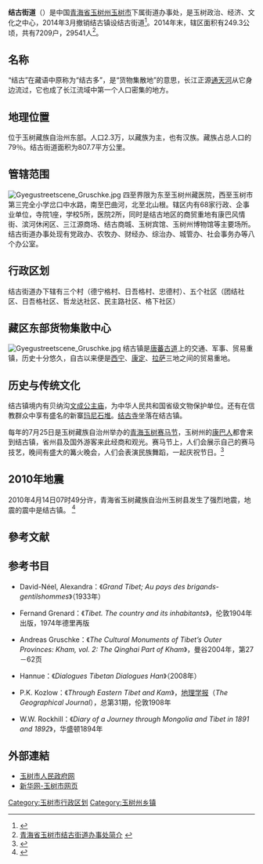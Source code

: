 {{中国乡级行政区
| 行政区全称 = 结古街道
| 景观照片文件名 =
| 景观照片描述 = 鸟瞰结古寺（2019年）
| 其他语言 = སྐྱེ་དགུ་མདོ་
| 其他语言名称 = 藏语
| 上级行政区 = [[青海省|青海省]][[玉树州|玉树州]][[玉树市|玉树市]]
| 行政区类别 = [[街道办事处|街道办事处]]
| 行政区划代码 =
| 地理坐标 = {{coord|33.003|N|97.01|E|display=inline,title|scale:30000_region:CN}}
| 总面积 =
| 户籍人口 =
| 户籍人口年份 =
| 常住人口 =
| 常住人口年份 =
| 人口密度 =
| 行政区划 =
| 官方网站 =
| 政府驻地 = 
| 邮政编码 =
| 毗邻行政区 =
| 位置图文件名 = 
| 位置图描述 = 
{{Location map
|China
|label = 结古街道
|label_size =
|alt =
|lat = 33.003
|long = 97.01
|float = none
|caption =
|border = none
|position = right
|width = 300
}}
}}

'''结古街道'''（{{bo|z=སྐྱེ་དགུ་མདོ་|w=skye dgu mdo|p=Gyêgu}}）是中国[[青海省|青海省]][[玉树州|玉树州]][[玉树市|玉树市]]下属街道办事处，是玉树政治、经济、文化之中心，2014年3月撤销结古镇设结古街道<ref>{{Cite web |url=http://epaper.tibet3.com/xhdsb/html/2013-10/20/content_55748.htm |title=玉树市街道办事处和社区居委会设置政策出台 |accessdate=2015-03-02 |archive-date=2016-03-04 |archive-url=https://web.archive.org/web/20160304110619/http://epaper.tibet3.com/xhdsb/html/2013-10/20/content_55748.htm |dead-url=no }}</ref>。2014年末，辖区面积有249.3公顷，共有7209户，29541人<ref>[http://www.yushuxian.gov.cn/html/187/112356.html 青海省玉树市结古街道办事处简介] {{webarchive|url=https://web.archive.org/web/20150402120224/http://www.yushuxian.gov.cn/html/187/112356.html |date=2015-04-02 }}</ref>。

== 名称 ==
“结古”在藏语中原称为“结古多”，是“货物集散地”的意思，长江正源[[通天河|通天河]]从它身边流过，它也成了长江流域中第一个人口密集的地方。

== 地理位置 ==
位于玉树藏族自治州东部。人口2.3万，以藏族为主，也有汉族。藏族占总人口的79％。结古街道面积为807.7平方公里。

== 管辖范围 ==
[[File:Gyegustreetscene_Gruschke.jpg|thumb]]
四至界限为东至玉树州藏医院，西至玉树市第三完全小学岔口中水路，南至巴曲河，北至北山根。辖区内有68家行政、企事业单位，寺院1座，学校5所，医院2所，同时是结古地区的商贸重地有康巴风情街、滨河休闲区、三江源商场、结古商城、玉树宾馆、玉树州博物馆等主要场所。结古街道办事处现有党政办、农牧办、财经办、综治办、城管办、社会事务办等八个办公室。

== 行政区划 ==
结古街道办下辖有三个村（德宁格村、日吾格村、忠德村）、五个社区（团结社区、日吾格社区、哲龙达社区、民主路社区、格下社区）

== 藏区东部货物集散中心 ==
[[File:Gyegustreetscene_Gruschke.jpg|thumb]]
结古镇是[[唐蕃古道|唐蕃古道]]上的交通、军事、贸易重镇，历史十分悠久，自古以来便是[[西宁|西宁]]、[[康定县|康定]]、[[拉萨|拉萨]]三地之间的贸易重地。

== 历史与传统文化 ==
结古镇境内有贝纳沟[[文成公主庙|文成公主庙]]，为中华人民共和国省级文物保护单位。还有在信教群众中享有盛名的新寨[[玛尼石堆|玛尼石堆]]。[[结古寺|结古寺]]坐落在结古镇。

每年的7月25日是玉树藏族自治州举办的[[青海玉树赛马节|青海玉树赛马节]]，玉树州的[[康區|康巴人]]都會来到结古镇，省州县及国外游客来此经商和观光。赛马节上，人们会展示自己的赛马技艺，晚间有盛大的篝火晚会，人们会表演民族舞蹈，一起庆祝节日。<ref>{{Cite web |url=http://www.qhys.gov.cn/html/84/59.html |title=玉树赛马节：十万人的集会 |accessdate=2010-04-18 |publisher=青海省玉树州人民政府网 |date=2008年12月23日 |language=zh-cn |deadurl=yes |archiveurl=https://web.archive.org/web/20100418223437/http://www.qhys.gov.cn/html/84/59.html |archivedate=2010年4月18日 }}</ref>

== 2010年地震 ==
{{seealso|2010年玉樹地震}}
{{wikinews|6.9 magnitude earthquake hits western China|中国西部发生6.9级地震（英）|en}}
2010年4月14日07时49分许，青海省玉树藏族自治州玉树县发生了强烈地震，地震的震中是结古镇。 <ref>{{Cite web |url=http://news.bbc.co.uk/1/hi/world/asia-pacific/8619135.stm |title=China earthquake kills hundreds in Qinghai |accessdate=2010-04-18 |publisher=BBC News |date=2008年12月23日 |language=en |archive-date=2016-01-15 |archive-url=https://web.archive.org/web/20160115103322/http://news.bbc.co.uk/1/hi/world/asia-pacific/8619135.stm |dead-url=no }}</ref>

== 參考文献 ==
{{reflist}}

== 参考书目 ==
*{{en}}David-Néel, Alexandra：《''Grand Tibet; Au pays des brigands-gentilshommes''》（1933年）
*{{en}}Fernand Grenard：《''Tibet. The country and its inhabitants''》，伦敦1904年出版，1974年德里再版
*{{en}}Andreas Gruschke：《''The Cultural Monuments of Tibet’s Outer Provinces: Kham, vol. 2: The Qinghai Part of Kham''》，曼谷2004年，第27－62页
* {{en}}Hannue：《''Dialogues Tibetan Dialogues Han''》（2008年）
* {{en}}P.K. Kozlow：《''Through Eastern Tibet and Kam''》，[[地理学报|地理学报]]（''The Geographical Journal''），总第31期，伦敦1908年
* {{en}}W.W. Rockhill：《''Diary of a Journey through Mongolia and Tibet in 1891 and 1892''》，华盛顿1894年

== 外部連結 ==
*[https://web.archive.org/web/20150402103218/http://www.yushuxian.gov.cn/ 玉树市人民政府网]
*[http://www.qh.xinhuanet.com/yushu/ 新华网-玉树市网页] {{Wayback|url=http://www.qh.xinhuanet.com/yushu/ |date=20060615214822 }}

{{玉树县行政区划}}
{{青海行政区划}}

[[Category:玉树市行政区划|Category:玉树市行政区划]]
[[Category:玉树州乡镇|Category:玉树州乡镇]]